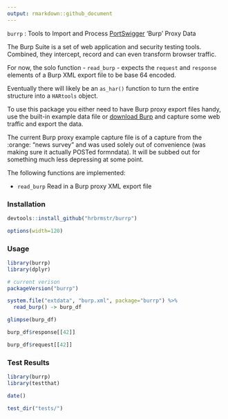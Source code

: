 ```yaml
---
output: rmarkdown::github_document
---
```


`burrp` : Tools to Import and Process [PortSwigger](https://portswigger.net/) 'Burp' Proxy Data

The Burp Suite is a set of web application and security testing tools. Combined, they intercept, record and can even transform browser traffic.

For now, the solo function - `read_burp` - expects the `request` and `response` elements of a Burp XML export file to be base 64 encoded.

Eventually there will likely be an `as_har()` function to turn the entire structure into a `HARtools` object.

To use this package you either need to have Burp proxy export files handy, use the built-in example data file or [download Burp](https://portswigger.net/burp/) and capture some web traffic and export the data.

The current Burp proxy example capture file is of a capture from the :orange: "news survey" and was used solely out of convenience (was making sure it actually POSTed formndata). It will be subbed out for something much less depressing at some point.

The following functions are implemented:

- `read_burp`	Read in a Burp proxy XML export file

### Installation

```r
devtools::install_github("hrbrmstr/burrp")
```

```r
options(width=120)
```

### Usage

```r
library(burrp)
library(dplyr)

# current verison
packageVersion("burrp")

system.file("extdata", "burp.xml", package="burrp") %>%
  read_burp() -> burp_df

glimpse(burp_df)

burp_df$response[[42]]

burp_df$request[[42]]
```

### Test Results

```r
library(burrp)
library(testthat)

date()

test_dir("tests/")
```

